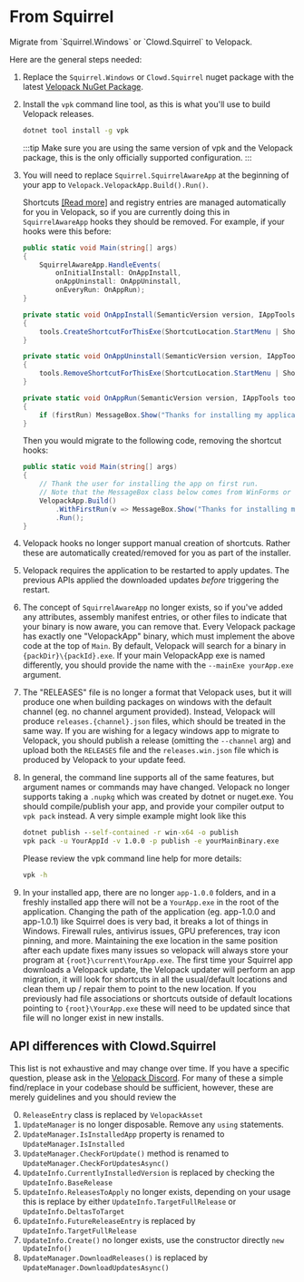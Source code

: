# From Squirrel
<AppliesTo win />
Migrate from `Squirrel.Windows` or `Clowd.Squirrel` to Velopack.

Here are the general steps needed:

1. Replace the `Squirrel.Windows` or `Clowd.Squirrel` nuget package with the latest [Velopack NuGet Package](https://www.nuget.org/packages/velopack).

0. Install the `vpk` command line tool, as this is what you'll use to build Velopack releases.
   ```cmd
   dotnet tool install -g vpk
   ```

   :::tip
   Make sure you are using the same version of vpk and the Velopack package, this is the only officially supported configuration.
   :::

0. You will need to replace `Squirrel.SquirrelAwareApp` at the beginning of your app to `Velopack.VelopackApp.Build().Run()`.

   Shortcuts [[Read more]](integrating/shortcuts.mdx) and registry entries are managed automatically for you in Velopack, so if you are currently doing this in `SquirrelAwareApp` hooks they should be removed. For example, if your hooks were this before:
   ```cs
   public static void Main(string[] args)
   {
       SquirrelAwareApp.HandleEvents(
           onInitialInstall: OnAppInstall,
           onAppUninstall: OnAppUninstall,
           onEveryRun: OnAppRun);
   }
   
   private static void OnAppInstall(SemanticVersion version, IAppTools tools)
   {
       tools.CreateShortcutForThisExe(ShortcutLocation.StartMenu | ShortcutLocation.Desktop);
   }
   
   private static void OnAppUninstall(SemanticVersion version, IAppTools tools)
   {
       tools.RemoveShortcutForThisExe(ShortcutLocation.StartMenu | ShortcutLocation.Desktop);
   }
   
   private static void OnAppRun(SemanticVersion version, IAppTools tools, bool firstRun)
   {
       if (firstRun) MessageBox.Show("Thanks for installing my application!");
   }
   ```
   Then you would migrate to the following code, removing the shortcut hooks:
   ```cs
   public static void Main(string[] args)
   {
       // Thank the user for installing the app on first run.
       // Note that the MessageBox class below comes from WinForms or WPF.
       VelopackApp.Build()
           .WithFirstRun(v => MessageBox.Show("Thanks for installing my application!"))
           .Run();
   }
   ```

0. Velopack hooks no longer support manual creation of shortcuts. Rather these are automatically created/removed for you as part of the installer.

0. Velopack requires the application to be restarted to apply updates. The previous APIs applied the downloaded updates *before* triggering the restart.

0. The concept of `SquirrelAwareApp` no longer exists, so if you've added any attributes, assembly manifest entries, or other files to indicate that your binary is now aware, you can remove that. Every Velopack package has exactly one "VelopackApp" binary, which must implement the above code at the top of `Main`. By default, Velopack will search for a binary in `{packDir}\{packId}.exe`. If your main VelopackApp exe is named differently, you should provide the name with the `--mainExe yourApp.exe` argument.

0. The "RELEASES" file is no longer a format that Velopack uses, but it will produce one when building packages on windows with the default channel (eg. no channel argument provided). Instead, Velopack will produce `releases.{channel}.json` files, which should be treated in the same way. If you are wishing for a legacy windows app to migrate to Velopack, you should publish a release (omitting the `--channel` arg) and upload both the `RELEASES` file and the `releases.win.json` file which is produced by Velopack to your update feed.

0. In general, the command line supports all of the same features, but argument names or commands may have changed. Velopack no longer supports taking a `.nupkg` which was created by dotnet or nuget.exe. You should compile/publish your app, and provide your compiler output to `vpk pack` instead. A very simple example might look like this
   ```cmd
   dotnet publish --self-contained -r win-x64 -o publish
   vpk pack -u YourAppId -v 1.0.0 -p publish -e yourMainBinary.exe
   ```

   Please review the vpk command line help for more details:
   ```cmd
   vpk -h
   ```
0. In your installed app, there are no longer `app-1.0.0` folders, and in a freshly installed app there will not be a `YourApp.exe` in the root of the application. Changing the path of the application (eg. app-1.0.0 and app-1.0.1) like Squirrel does is very bad, it breaks a lot of things in Windows. Firewall rules, antivirus issues, GPU preferences, tray icon pinning, and more. Maintaining the exe location in the same position after each update fixes many issues so velopack will always store your program at `{root}\current\YourApp.exe`. The first time your Squirrel app downloads a Velopack update, the Velopack updater will perform an app migration, it will look for shortcuts in all the usual/default locations and clean them up / repair them to point to the new location. If you previously had file associations or shortcuts outside of default locations pointing to `{root}\YourApp.exe` these will need to be updated since that file will no longer exist in new installs.

## API differences with Clowd.Squirrel
This list is not exhaustive and may change over time. If you have a specific question, please ask in the [Velopack Discord](https://discord.gg/velopack).
For many of these a simple find/replace in your codebase should be sufficient, however, these are merely guidelines and you should review the 

0. `ReleaseEntry` class is replaced by `VelopackAsset`
0. `UpdateManager` is no longer disposable. Remove any `using` statements.
0. `UpdateManager.IsInstalledApp` property is renamed to `UpdateManager.IsInstalled`
0. `UpdateManager.CheckForUpdate()` method is renamed to `UpdateManager.CheckForUpdatesAsync()`
0. `UpdateInfo.CurrentlyInstalledVersion` is replaced by checking the `UpdateInfo.BaseRelease`
0. `UpdateInfo.ReleasesToApply` no longer exists, depending on your usage this is replace by either `UpdateInfo.TargetFullRelease` or `UpdateInfo.DeltasToTarget`
0. `UpdateInfo.FutureReleaseEntry` is replaced by `UpdateInfo.TargetFullRelease`
0. `UpdateInfo.Create()` no longer exists, use the constructor directly `new UpdateInfo()`
0. `UpdateManager.DownloadReleases()` is replaced by `UpdateManager.DownloadUpdatesAsync()`
